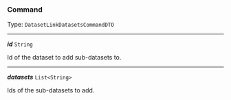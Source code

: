 


### Command

Type: `DatasetLinkDatasetsCommandDTO`

---

***id*** `String`

Id of the dataset to add sub-datasets to.



---

***datasets*** `List<String>`

Ids of the sub-datasets to add.


